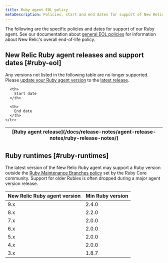 ```yaml
---
title: Ruby agent EOL policy
metaDescription: Policies, start and end dates for support of New Relic Ruby agent releases.
---
```


The following are the specific policies and dates for support of our Ruby agent. See our documentation about [general EOL policies](/docs/licenses/end-of-life/notification-changes-new-relic-saas-features-distributed-software/) for information about New Relic's overall end-of-life policy.

## New Relic Ruby agent releases and support dates [#ruby-eol]

Any versions not listed in the following table are no longer supported. Please [update your Ruby agent version](/docs/apm/agents/ruby-agent/installation/update-ruby-agent) to the [latest release](/docs/release-notes/agent-release-notes/ruby-release-notes/).

<table>
  <thead>
    <tr>
      <th>
        [Ruby agent release](/docs/release-notes/agent-release-notes/ruby-release-notes/)
      </th>

      <th>
        Start date
      </th>

      <th>
        End date
      </th>
    </tr>
  </thead>
  <EolPage agent='ruby' />
</table>

## Ruby runtimes [#ruby-runtimes]

The latest version of the New Relic Ruby agent may support a Ruby version outside the [Ruby Maintenance Branches policy](https://www.ruby-lang.org/en/downloads/branches/) set by the Ruby Core community. Support for older Rubies is often dropped during a major agent version release.

<table>
  <thead>
    <tr>
      <th>
        New Relic Ruby agent version
      </th>
      <th>
        Min Ruby version
      </th>
    </tr>
  </thead>
  <tbody>
    <tr>
      <td>
        9.x
      </td>
      <td>
        2.4.0
      </td>
    </tr>
    <tr>
      <td>
        8.x
      </td>
      <td>
        2.2.0
      </td>
    </tr>
    <tr>
      <td>
        7.x
      </td>
      <td>
        2.0.0
      </td>
    </tr>
    <tr>
      <td>
        6.x
      </td>
      <td>
        2.0.0
      </td>
    </tr>
    <tr>
      <td>
        5.x
      </td>
      <td>
        2.0.0
      </td>
    </tr>
    <tr>
      <td>
        4.x
      </td>
      <td>
        2.0.0
      </td>
    </tr>
    <tr>
      <td>
        3.x
      </td>
      <td>
        1.8.7
      </td>
    </tr>
  </tbody>
</table>



